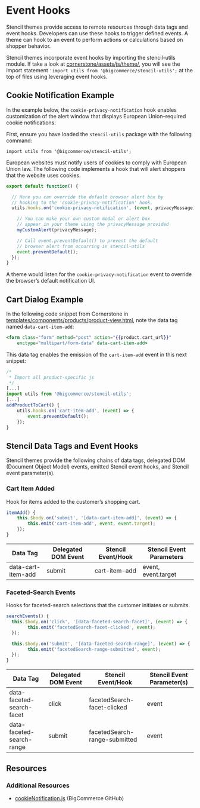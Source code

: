 
# Event Hooks



Stencil themes provide access to remote resources through data tags and event hooks. Developers can use these hooks to trigger defined events. A theme can hook to an event to perform actions or calculations based on shopper behavior.

Stencil themes incorporate event hooks by importing the stencil-utils module. If take a look at [cornerstone/assets/js/theme/](https://github.com/bigcommerce/cornerstone/tree/master/assets/js/theme), you will see the import statement `'import utils from '@bigcommerce/stencil-utils';` at the top of files using leveraging event hooks.

## Cookie Notification Example

In the example below, the `cookie-privacy-notification` hook enables customization of the alert window that displays European Union–required cookie notifications:

First, ensure you have loaded the `stencil-utils` package with the following command:

`import utils from '@bigcommerce/stencil-utils';`

European websites must notify users of cookies to comply with European Union law.
The following code implements a hook that will alert shoppers that the website uses cookies.

```js filename="Example cookie notification hook" showLineNumbers copy
export default function() {

  // Here you can override the default browser alert box by
  // hooking to the 'cookie-privacy-notification' hook.
  utils.hooks.on('cookie-privacy-notification', (event, privacyMessage) => {

    // You can make your own custom modal or alert box
    // appear in your theme using the privacyMessage provided
    myCustomAlert(privacyMessage);

    // Call event.preventDefault() to prevent the default
    // browser alert from occurring in stencil-utils
    event.preventDefault();
  });
}
```

A theme would listen for the `cookie-privacy-notification` event to override the browser’s default notification UI.

## Cart Dialog Example

In the following code snippet from Cornerstone in [templates/components/products/product-view.html](https://github.com/bigcommerce/cornerstone/blob/master/templates/components/products/product-view.html), note the data tag named `data‑cart‑item‑add`:

```handlebars filename="templates/components/products/product-view.html: data‑cart‑item‑add" showLineNumbers copy
<form class="form" method="post" action="{{product.cart_url}}"
    enctype="multipart/form-data" data-cart-item-add>
```

This data tag enables the emission of the `cart‑item‑add` event in this next snippet:

```js filename="Emitter, cart‑item‑add event" showLineNumbers copy
/*  
 * Import all product-specific js
 */
[...]
import utils from '@bigcommerce/stencil-utils';
[...]
addProductToCart() {
    utils.hooks.on('cart-item-add', (event) => {
        event.preventDefault();
    });
}
```

## Stencil Data Tags and Event Hooks
Stencil themes provide the following chains of data tags, delegated DOM (Document Object Model) events, emitted Stencil event hooks, and Stencil event parameter(s).

### Cart Item Added

Hook for items added to the customer’s shopping cart.

```js filename="Function signature: cart item added" showLineNumbers copy
itemAdd() {
    this.$body.on('submit', '[data-cart-item-add]', (event) => {
        this.emit('cart-item-add', event, event.target);
    });
}
```



| Data Tag | Delegated DOM Event | Stencil Event/Hook | Stencil Event Parameters |
|---|---|---|--|
| data-cart-item-add | submit | cart-item-add | event, event.target |

### Faceted-Search Events

Hooks for faceted-search selections that the customer initiates or submits.


```js filename="Function signature: faceted-search events" showLineNumbers copy
searchEvents() {
  this.$body.on('click', '[data-faceted-search-facet]', (event) => {
        this.emit('facetedSearch-facet-clicked', event);
  });

  this.$body.on('submit', '[data-faceted-search-range]', (event) => {
		this.emit('facetedSearch-range-submitted', event);
  });
}
```

| Data Tag | Delegated DOM Event | Stencil Event/Hook | Stencil Event Parameter(s) |
|---|---|---|--|
| data-faceted-search-facet | click | facetedSearch-facet-clicked | event |
| data-faceted-search-range | submit | facetedSearch-range-submitted | event |


## Resources

### Additional Resources
* [cookieNotification.js](https://github.com/bigcommerce/cornerstone/blob/637ef1b0ff130333aea128663daa6d1a4d37fb78/assets/js/theme/global/cookieNotification.js) (BigCommerce GitHub)
